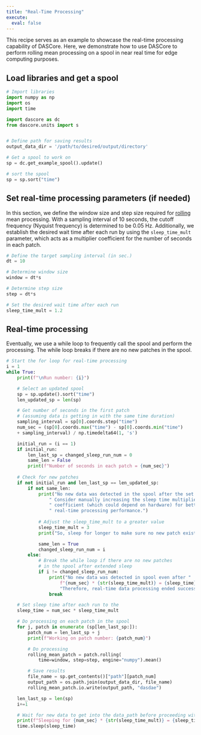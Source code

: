 ```yaml
---
title: "Real-Time Processing"
execute:
  eval: false
---
```



This recipe serves as an example to showcase the real-time processing capability of DASCore. Here, we demonstrate how to use DASCore to perform rolling mean processing on a spool in near real time for edge computing purposes.


## Load libraries and get a spool

```python
# Import libraries
import numpy as np
import os
import time

import dascore as dc
from dascore.units import s 


# Define path for saving results
output_data_dir = '/path/to/desired/output/directory'

# Get a spool to work on
sp = dc.get_example_spool().update()

# sort the spool
sp = sp.sort("time")
```

## Set real-time processing parameters (if needed)

In this section, we define the window size and step size required for [rolling](`dascore.proc.rolling.rolling`) mean processing. With a sampling interval of 10 seconds, the cutoff frequency (Nyquist frequency) is determined to be 0.05 Hz. Additionally, we establish the desired wait time after each run by using the `sleep_time_mult` parameter, which acts as a multiplier coefficient for the number of seconds in each patch.

```python
# Define the target sampling interval (in sec.)
dt = 10 

# Determine window size 
window = dt*s

# Determine step size 
step = dt*s

# Set the desired wait time after each run
sleep_time_mult = 1.2
```

## Real-time processing

Eventually, we use a while loop to frequently call the spool and perform the processing. The while loop breaks if there are no new patches in the spool.

```python
# Start the for loop for real-time processing
i = 1
while True:
    print(f"\nRun number: {i}")

    # Select an updated spool 
    sp = sp.update().sort("time")
    len_updated_sp = len(sp)

    # Get number of seconds in the first patch 
    # (assuming data is getting in with the same time duration)
    sampling_interval = sp[0].coords.step("time")
    num_sec = (sp[0].coords.max("time") - sp[0].coords.min("time") 
    + sampling_interval) / np.timedelta64(1, 's')

    initial_run = (i == 1)
    if initial_run:
        len_last_sp = changed_sleep_run_num = 0
        same_len = False
        print(f"Number of seconds in each patch = {num_sec}") 
    
    # Check for new patches
    if not initial_run and len_last_sp == len_updated_sp: 
        if not same_len: 
            print("No new data was detected in the spool after the set sleep time."
                " Consider manually increasing the sleep time multiplier"
                " coefficient (which could depend on hardware) for better"
                " real-time processing performance.")
            
            # Adjust the sleep_time_mult to a greater value
            sleep_time_mult = 3
            print("So, sleep for longer to make sure no new patch exists.")

            same_len = True
            changed_sleep_run_num = i
        else:
            # Break the while loop if there are no new patches 
            # in the spool after extended sleep
            if i != changed_sleep_run_num:
                print("No new data was detected in spool even after "
                    f"{num_sec} * {str(sleep_time_mult)} = {sleep_time} sec. "
                    "Therefore, real-time data processing ended successfully.")
                break

    # Set sleep time after each run to the 
    sleep_time = num_sec * sleep_time_mult 

    # Do processing on each patch in the spool
    for j, patch in enumerate (sp[len_last_sp:]): 
        patch_num = len_last_sp + j
        print(f"Working on patch number: {patch_num}")

        # Do processing
        rolling_mean_patch = patch.rolling(
            time=window, step=step, engine="numpy").mean()

        # Save results 
        file_name = sp.get_contents()["path"][patch_num]
        output_path = os.path.join(output_data_dir, file_name)
        rolling_mean_patch.io.write(output_path, "dasdae")

    len_last_sp = len(sp)
    i+=1

    # Wait for new data to get into the data_path before proceeding with a new run
    print(f"Sleeping for {num_sec} * {str(sleep_time_mult)} = {sleep_time} sec.")
    time.sleep(sleep_time)
```
